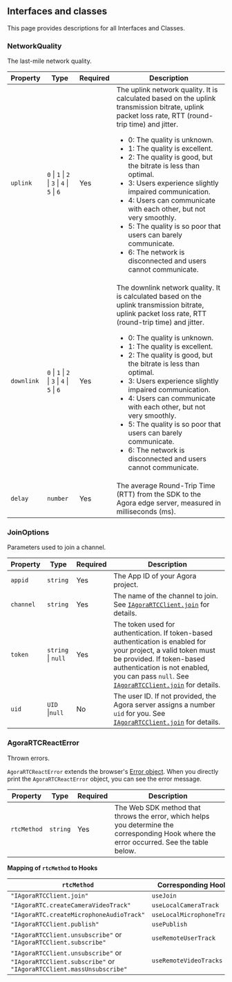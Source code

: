 
## Interfaces and classes

This page provides descriptions for all Interfaces and Classes.

### NetworkQuality  

The last-mile network quality.


| Property     | Type         | Required | Description                                                                                                                                                                                     |
|----------|--------------|----------|------------------------------------------------------------------------------------------------------------------------------------------------------------------------------------------|
| `uplink`   | `0` &VerticalLine; `1` &VerticalLine; `2` &VerticalLine; `3` &VerticalLine; `4` &VerticalLine; `5` &VerticalLine; `6` | Yes       | The uplink network quality. It is calculated based on the uplink transmission bitrate, uplink packet loss rate, RTT (round-trip time) and jitter.<ul><li>0: The quality is unknown.</li><li>1: The quality is excellent.</li><li>2: The quality is good, but the bitrate is less than optimal.</li><li>3: Users experience slightly impaired communication.</li><li>4: Users can communicate with each other, but not very smoothly.</li><li>5: The quality is so poor that users can barely communicate.</li><li>6: The network is disconnected and users cannot communicate.</li></ul> |
| `downlink` | `0` &VerticalLine; `1` &VerticalLine; `2` &VerticalLine; `3` &VerticalLine; `4` &VerticalLine; `5` &VerticalLine; `6` | Yes       | The downlink network quality. It is calculated based on the uplink transmission bitrate, uplink packet loss rate, RTT (round-trip time) and jitter.<ul><li>0: The quality is unknown.</li><li>1: The quality is excellent.</li><li>2: The quality is good, but the bitrate is less than optimal.</li><li>3: Users experience slightly impaired communication.</li><li>4: Users can communicate with each other, but not very smoothly.</li><li>5: The quality is so poor that users can barely communicate.</li><li>6: The network is disconnected and users cannot communicate.</li></ul> |
| `delay`    | `number`       | Yes       | The average Round-Trip Time (RTT) from the SDK to the Agora edge server, measured in milliseconds (ms).                 |

### JoinOptions  

Parameters used to join a channel.


| Property     | Type         | Required | Description  |
| -------- | ---------------- | -------- | ---- |
| `appid`   | `string`         | Yes     | The App ID of your Agora project. |
| `channel` | `string`         | Yes     | The name of the channel to join. See [`IAgoraRTCClient.join`](https://api-ref.agora.io/en/voice-sdk/web/4.x/interfaces/iagorartcclient.html#join) for details.  |
| `token`   | `string` &VerticalLine; `null`    | Yes                                                                                                                                                                  | The token used for authentication. If token-based authentication is enabled for your project, a valid token must be provided. If token-based authentication is not enabled, you can pass `null`. See [`IAgoraRTCClient.join`](https://api-ref.agora.io/en/voice-sdk/web/4.x/interfaces/iagorartcclient.html#join) for details. |
| `uid`     | `UID`  &VerticalLine;`null`    | No                                                                                                                                                                  | The user ID. If not provided, the Agora server assigns a number `uid` for you. See [`IAgoraRTCClient.join`](https://api-ref.agora.io/en/voice-sdk/web/4.x/interfaces/iagorartcclient.html#join) for details.                                                                           |

### AgoraRTCReactError  

Thrown errors.

`AgoraRTCReactError` extends the browser's [Error object](https://developer.mozilla.org/en-US/docs/Web/JavaScript/Reference/Global_Objects/Error). When you directly print the `AgoraRTCReactError` object, you can see the error message.

| Property     | Type         | Required | Description  |
| -------- | ---------------- | -------- | ---- |
| `rtcMethod`   | `string`         | Yes     | The Web SDK method that throws the error, which helps you determine the corresponding Hook where the error occurred. See the table below. |

**Mapping of `rtcMethod` to Hooks**

| `rtcMethod`                                                    | Corresponding Hook         |
| ------------------------------------------------------------ | ----------------------- |
| `"IAgoraRTCClient.join"`                                       | `useJoin`                 |
| `"IAgoraRTC.createCameraVideoTrack" `                          | `useLocalCameraTrack`     |
| `"IAgoraRTC.createMicrophoneAudioTrack"`                       | `useLocalMicrophoneTrack` |
| `"IAgoraRTCClient.publish"`                                    | `usePublish`              |
| `"IAgoraRTCClient.unsubscribe"` or `"IAgoraRTCClient.subscribe"` | `useRemoteUserTrack`      |
| `"IAgoraRTCClient.unsubscribe"` or `"IAgoraRTCClient.subscribe"` or  `"IAgoraRTCClient.massUnsubscribe"` | `useRemoteVideoTracks `   |

